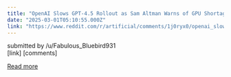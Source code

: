 ```yaml
---
title: "OpenAI Slows GPT-4.5 Rollout as Sam Altman Warns of GPU Shortage"
date: "2025-03-01T05:10:55.000Z"
link: "https://www.reddit.com/r/artificial/comments/1j0ryx0/openai_slows_gpt45_rollout_as_sam_altman_warns_of/"
---
```


submitted by    /u/Fabulous_Bluebird931  
 [link]   [comments]

[Read more](https://www.reddit.com/r/artificial/comments/1j0ryx0/openai_slows_gpt45_rollout_as_sam_altman_warns_of/)
